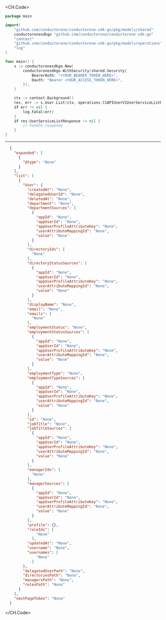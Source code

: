 
<CH.Code>
```go List.go
package main

import(
	"github.com/conductorone/conductorone-sdk-go/pkg/models/shared"
	conductoronesdkgo "github.com/conductorone/conductorone-sdk-go"
	"context"
	"github.com/conductorone/conductorone-sdk-go/pkg/models/operations"
	"log"
)

func main() {
    s := conductoronesdkgo.New(
        conductoronesdkgo.WithSecurity(shared.Security{
            BearerAuth: "<YOUR_BEARER_TOKEN_HERE>",
            Oauth: "Bearer <YOUR_ACCESS_TOKEN_HERE>",
        }),
    )

    ctx := context.Background()
    res, err := s.User.List(ctx, operations.C1APIUserV1UserServiceListRequest{})
    if err != nil {
        log.Fatal(err)
    }
    if res.UserServiceListResponse != nil {
        // handle response
    }
}
```
---

```json Example Response
  {
    "expanded": [
      {
        "@type": "None"
      }
    ],
    "list": [
      {
        "User": {
          "createdAt": "None",
          "delegatedUserId": "None",
          "deletedAt": "None",
          "department": "None",
          "departmentSources": [
            {
              "appId": "None",
              "appUserId": "None",
              "appUserProfileAttributeKey": "None",
              "userAttributeMappingId": "None",
              "value": "None"
            }
          ],
          "directoryIds": [
            "None"
          ],
          "directoryStatusSources": [
            {
              "appId": "None",
              "appUserId": "None",
              "appUserProfileAttributeKey": "None",
              "userAttributeMappingId": "None",
              "value": "None"
            }
          ],
          "displayName": "None",
          "email": "None",
          "emails": [
            "None"
          ],
          "employmentStatus": "None",
          "employmentStatusSources": [
            {
              "appId": "None",
              "appUserId": "None",
              "appUserProfileAttributeKey": "None",
              "userAttributeMappingId": "None",
              "value": "None"
            }
          ],
          "employmentType": "None",
          "employmentTypeSources": [
            {
              "appId": "None",
              "appUserId": "None",
              "appUserProfileAttributeKey": "None",
              "userAttributeMappingId": "None",
              "value": "None"
            }
          ],
          "id": "None",
          "jobTitle": "None",
          "jobTitleSources": [
            {
              "appId": "None",
              "appUserId": "None",
              "appUserProfileAttributeKey": "None",
              "userAttributeMappingId": "None",
              "value": "None"
            }
          ],
          "managerIds": [
            "None"
          ],
          "managerSources": [
            {
              "appId": "None",
              "appUserId": "None",
              "appUserProfileAttributeKey": "None",
              "userAttributeMappingId": "None",
              "value": "None"
            }
          ],
          "profile": {},
          "roleIds": [
              "None"
            ],
          "updatedAt": "None",
          "username": "None",
          "usernames": [
              "None"
            ]
        },
        "delegatedUserPath": "None",
        "directoriesPath": "None",
        "managersPath": "None",
        "rolesPath": "None"
      }
    ],
    "nextPageToken": "None"
  }
```
</CH.Code>
